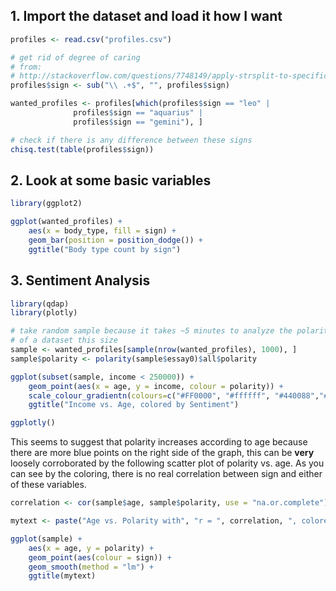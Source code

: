 ## 1. Import the dataset and load it how I want

```r
profiles <- read.csv("profiles.csv")

# get rid of degree of caring
# from:
# http://stackoverflow.com/questions/7748149/apply-strsplit-to-specific-column-in-a-data-frame
profiles$sign <- sub("\\ .+$", "", profiles$sign)

wanted_profiles <- profiles[which(profiles$sign == "leo" |
              profiles$sign == "aquarius" | 
              profiles$sign == "gemini"), ]

# check if there is any difference between these signs
chisq.test(table(profiles$sign))
```


## 2. Look at some basic variables

```r
library(ggplot2)

ggplot(wanted_profiles) + 
    aes(x = body_type, fill = sign) +
    geom_bar(position = position_dodge()) +
    ggtitle("Body type count by sign")
```

## 3. Sentiment Analysis

```r
library(qdap)
library(plotly)

# take random sample because it takes ~5 minutes to analyze the polarity
# of a dataset this size
sample <- wanted_profiles[sample(nrow(wanted_profiles), 1000), ]
sample$polarity <- polarity(sample$essay0)$all$polarity

ggplot(subset(sample, income < 250000)) +
    geom_point(aes(x = age, y = income, colour = polarity)) + 
    scale_colour_gradientn(colours=c("#FF0000", "#ffffff", "#440088","#0000FF")) + 
    ggtitle("Income vs. Age, colored by Sentiment")

ggplotly()
```

This seems to suggest that polarity increases according to age because there are more blue points on the right side of the graph, this can be **very** loosely corroborated by the following scatter plot of polarity vs. age. As you can see by the coloring, there is no real correlation between sign and either of these variables.

```r

correlation <- cor(sample$age, sample$polarity, use = "na.or.complete")

mytext <- paste("Age vs. Polarity with", "r = ", correlation, ", colored by sign")

ggplot(sample) + 
    aes(x = age, y = polarity) + 
    geom_point(aes(colour = sign)) + 
    geom_smooth(method = "lm") + 
    ggtitle(mytext)
```

